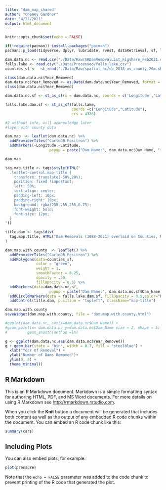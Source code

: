 ```yaml
---
title: "dam_map_shared"
author: "Cheney Gardner"
date: "4/22/2021"
output: html_document
---
```


```r
knitr::opts_chunk$set(echo = FALSE)

if(!require(pacman)) install.packages("pacman")
pacman::p_load(tidyverse, dplyr, lubridate, rvest, dataRetrieval, sf, leaflet, ggplot2, RColorBrewer, shiny, htmlwidgets)

dam.data.nc <- read.csv("./Data/Raw/ARDamRemovalList_Figshare_Feb2021.csv") %>% filter(State == "NC") %>% select(Dam_Name:State) %>% na.omit()
falls.lake <- read.csv("./Data/Processed/falls_lake.csv")
counties_sf <-  st_read("./Data/Raw/spatial_nc/cb_2018_us_county_20m.shp") %>% filter(STATEFP == 37)

class(dam.data.nc$Year_Removed)
dam.data.nc$Year_Removed <- as.Date(dam.data.nc$Year_Removed, format = "%Y")
class(dam.data.nc$Year_Removed)

dam.data.nc.sf <- st_as_sf(x = dam.data.nc, coords = c('Longitude','Latitude'), crs=4326)

falls.lake.dam.sf <- st_as_sf(falls.lake, 
                              coords =c("Longitude","Latitude"), 
                              crs = 4326)

#2 without info, will acknowledge later
#layer with county data

dam.map  <- leaflet(dam.data.nc) %>%
  addProviderTiles("CartoDB.Positron") %>% 
  addMarkers(~Longitude,~Latitude, 
                    popup = paste("Dam Name:", dam.data.nc$Dam_Name, "<br>", "Year Removed:", dam.data.nc$Year_Removed, "<br>", "River Restored:", dam.data.nc$River))

dam.map

tag.map.title <- tags$style(HTML("
  .leaflet-control.map-title { 
    transform: translate(-50%,20%);
    position: fixed !important;
    left: 50%;
    text-align: center;
    padding-left: 10px; 
    padding-right: 10px; 
    background: rgba(255,255,255,0.75);
    font-weight: bold;
    font-size: 12px;
  }
"))

title.dam <- tags$div(
  tag.map.title, HTML("Dam Removals (1988-2021) overlaid on Counties, North Carolina")
)

dam.map.with.county  <- leaflet() %>%
  addProviderTiles("CartoDB.Positron") %>% 
  addPolygons(data=counties_sf, 
              color = "green",
              weight = 1, 
              smoothFactor = 0.25,   
              opacity = .50, 
              fillOpacity = 0.5) %>%
  addMarkers(data=dam.data.nc.sf, 
                    popup = paste("Dam Name:", dam.data.nc.sf$Dam_Name, "<br>", "Year Removed:", dam.data.nc.sf$Year_Removed, "<br>", "River Restored:", dam.data.nc.sf$River)) %>%
  addCircleMarkers(data = falls.lake.dam.sf, fillOpacity = 0.5,color="black", popup = paste("Falls Lake Dam:", falls.lake$Constructed, "<br>")) %>%
  addControl(title.dam, position = "topleft", className="map-title")

dam.map.with.county
saveWidget(dam.map.with.county, file = "dam.map.with.county.html")

#ggplot(dam.data.nc, aes(x=dam.data.nc$Dam_Name)) +
#geom_point(x= dam.data.nc y=dam.data.nc$Dam_Name size = 2, shape = 5) +
#         geom_smooth(method =lm)

g <- ggplot(dam.data.nc,aes(dam.data.nc$Year_Removed))
g + geom_bar(state = "bin", width = 0.7, fill = "steelblue") + 
  xlab("Year of Removal") +
  ylab("Number of Dams Removed")+
  ylim(0, 8) +
  theme_minimal()
```

## R Markdown

This is an R Markdown document. Markdown is a simple formatting syntax for authoring HTML, PDF, and MS Word documents. For more details on using R Markdown see <http://rmarkdown.rstudio.com>.

When you click the **Knit** button a document will be generated that includes both content as well as the output of any embedded R code chunks within the document. You can embed an R code chunk like this:

```r
summary(cars)
```

## Including Plots

You can also embed plots, for example:

```r
plot(pressure)
```

Note that the `echo = FALSE` parameter was added to the code chunk to prevent printing of the R code that generated the plot.
